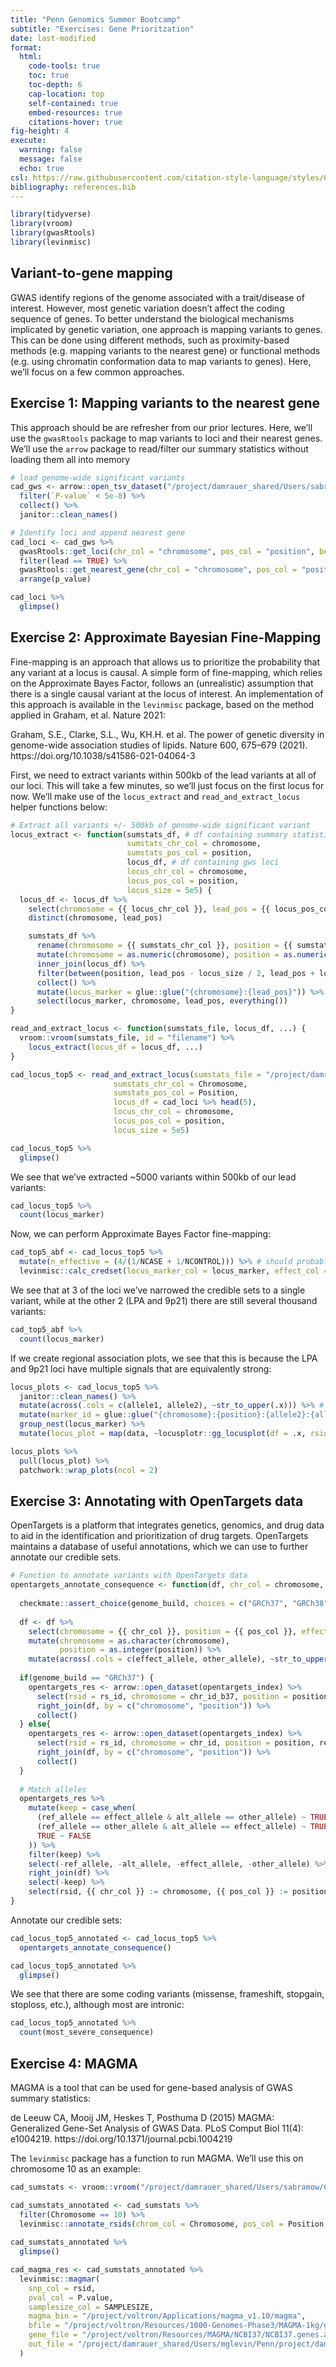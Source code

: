 ```yaml
---
title: "Penn Genomics Summer Bootcamp"
subtitle: "Exercises: Gene Prioritzation"
date: last-modified
format:
  html:
    code-tools: true
    toc: true
    toc-depth: 6
    cap-location: top
    self-contained: true
    embed-resources: true
    citations-hover: true
fig-height: 4
execute:
  warning: false
  message: false
  echo: true
csl: https://raw.githubusercontent.com/citation-style-language/styles/6152ccea8b7d7a472910d36524d1bf3557a83bfc/dependent/nature-genetics.csl
bibliography: references.bib
---
```


```r
library(tidyverse)
library(vroom)
library(gwasRtools)
library(levinmisc)
```

## Variant-to-gene mapping

GWAS identify regions of the genome associated with a trait/disease of interest. However, most genetic variation doesn't affect the coding sequence of genes. To better understand the biological mechanisms implicated by genetic variation, one approach is mapping variants to genes. This can be done using different methods, such as proximity-based methods (e.g. mapping variants to the nearest gene) or functional methods (e.g. using chromatin conformation data to map variants to genes). Here, we'll focus on a few common approaches.

## Exercise 1: Mapping variants to the nearest gene

This approach should be are refresher from our prior lectures. Here, we'll use the `gwasRtools` package to map variants to loci and their nearest genes. We'll use the `arrow` package to read/filter our summary statistics without loading them all into memory

```r
# load genome-wide significant variants
cad_gws <- arrow::open_tsv_dataset("/project/damrauer_shared/Users/sabramow/CAD/METAL/cad_meta_GRCh38_metal-1.txt.gz") %>%
  filter(`P-value` < 5e-8) %>%
  collect() %>%
  janitor::clean_names()

# Identify loci and append nearest gene
cad_loci <- cad_gws %>%
  gwasRtools::get_loci(chr_col = "chromosome", pos_col = "position", beta_col = "effect", se_col = "std_err", p_col = "p_value", maf_col = "freq1", snp_col = "marker_name") %>%
  filter(lead == TRUE) %>%
  gwasRtools::get_nearest_gene(chr_col = "chromosome", pos_col = "position", snp_col = "marker_name", build = 38) %>%
  arrange(p_value)

cad_loci %>%
  glimpse()
```

## Exercise 2: Approximate Bayesian Fine-Mapping

Fine-mapping is an approach that allows us to prioritize the probability that any variant at a locus is causal. A simple form of fine-mapping, which relies on the Approximate Bayes Factor, follows an (unrealistic) assumption that there is a single causal variant at the locus of interest. An implementation of this approach is available in the `levinmisc` package, based on the method applied in Graham, et al. Nature 2021:

| Graham, S.E., Clarke, S.L., Wu, KH.H. et al. The power of genetic diversity in genome-wide association studies of lipids. Nature 600, 675--679 (2021). https://doi.org/10.1038/s41586-021-04064-3

First, we need to extract variants within 500kb of the lead variants at all of our loci. This will take a few minutes, so we'll just focus on the first locus for now. We'll make use of the `locus_extract` and `read_and_extract_locus` helper functions below:


```r
# Extract all variants +/- 500kb of genome-wide significant variant
locus_extract <- function(sumstats_df, # df containing summary statistics
                          sumstats_chr_col = chromosome,
                          sumstats_pos_col = position,
                          locus_df, # df containing gws loci
                          locus_chr_col = chromosome,
                          locus_pos_col = position,
                          locus_size = 5e5) {
  locus_df <- locus_df %>%
    select(chromosome = {{ locus_chr_col }}, lead_pos = {{ locus_pos_col }}) %>%
    distinct(chromosome, lead_pos)

    sumstats_df %>%
      rename(chromosome = {{ sumstats_chr_col }}, position = {{ sumstats_pos_col }}) %>%
      mutate(chromosome = as.numeric(chromosome), position = as.numeric(position)) %>%
      inner_join(locus_df) %>%
      filter(between(position, lead_pos - locus_size / 2, lead_pos + locus_size / 2)) %>%
      collect() %>%
      mutate(locus_marker = glue::glue("{chromosome}:{lead_pos}")) %>%
      select(locus_marker, chromosome, lead_pos, everything())
}

read_and_extract_locus <- function(sumstats_file, locus_df, ...) {
  vroom::vroom(sumstats_file, id = "filename") %>%
    locus_extract(locus_df = locus_df, ...)
}

cad_locus_top5 <- read_and_extract_locus(sumstats_file = "/project/damrauer_shared/Users/sabramow/CAD/METAL/cad_meta_GRCh38_metal-1.txt.gz", 
                       sumstats_chr_col = Chromosome,
                       sumstats_pos_col = Position,
                       locus_df = cad_loci %>% head(5),
                       locus_chr_col = chromosome,
                       locus_pos_col = position, 
                       locus_size = 5e5)

cad_locus_top5 %>%
  glimpse()
```

We see that we've extracted ~5000 variants within 500kb of our lead variants:

```r
cad_locus_top5 %>%
  count(locus_marker)
```

Now, we can perform Approximate Bayes Factor fine-mapping:

```r
cad_top5_abf <- cad_locus_top5 %>%
  mutate(n_effective = (4/(1/NCASE + 1/NCONTROL))) %>% # should probably use sum of effective sample sizes
  levinmisc::calc_credset(locus_marker_col = locus_marker, effect_col = Effect, se_col = StdErr, samplesize_col = n_effective, cred_interval = 0.95)
```

We see that at 3 of the loci we've narrowed the credible sets to a single variant, while at the other 2 (LPA and 9p21) there are still several thousand variants:

```r
cad_top5_abf %>%
  count(locus_marker)
```

If we create regional association plots, we see that this is because the LPA and 9p21 loci have multiple signals that are equivalently strong:

```r

locus_plots <- cad_locus_top5 %>%
  janitor::clean_names() %>%
  mutate(across(.cols = c(allele1, allele2), ~str_to_upper(.x))) %>% # make sure alleles are capitalized
  mutate(marker_id = glue::glue("{chromosome}:{position}:{allele2}:{allele1}")) %>% # give each variant a unique ID (could use rsid instead)
  group_nest(locus_marker) %>%
  mutate(locus_plot = map(data, ~locusplotr::gg_locusplot(df = .x, rsid = marker_id, chrom = chromosome, pos = position, effect = effect, std_err = std_err, ref = allele1, alt = allele2, plot_genes = TRUE, plot_recombination = TRUE, genome_build = "GRCh38")))

locus_plots %>%
  pull(locus_plot) %>%
  patchwork::wrap_plots(ncol = 2)
```


## Exercise 3: Annotating with OpenTargets data

OpenTargets is a platform that integrates genetics, genomics, and drug data to aid in the identification and prioritization of drug targets. OpenTargets maintains a database of useful annotations, which we can use to further annotate our credible sets.

```r
# Function to annotate variants with OpenTargets data
opentargets_annotate_consequence <- function(df, chr_col = chromosome, pos_col = position, effect_allele = Allele1, other_allele = Allele2, opentargets_index = "/project/voltron/Resources/OpenTargets/variant-index/", genome_build = "GRCh38") {
 
  checkmate::assert_choice(genome_build, choices = c("GRCh37", "GRCh38"))
  
  df <- df %>% 
    select(chromosome = {{ chr_col }}, position = {{ pos_col }}, effect_allele = {{ effect_allele }}, other_allele = {{ other_allele }}, everything()) %>%
    mutate(chromosome = as.character(chromosome),
           position = as.integer(position)) %>%
    mutate(across(.cols = c(effect_allele, other_allele), ~str_to_upper(.x)))
  
  if(genome_build == "GRCh37") {
    opentargets_res <- arrow::open_dataset(opentargets_index) %>%
      select(rsid = rs_id, chromosome = chr_id_b37, position = position_b37, ref_allele, alt_allele, gene_id_prot_coding, most_severe_consequence) %>%
      right_join(df, by = c("chromosome", "position")) %>%
      collect()
  } else{
    opentargets_res <- arrow::open_dataset(opentargets_index) %>%
      select(rsid = rs_id, chromosome = chr_id, position = position, ref_allele, alt_allele, gene_id_prot_coding, most_severe_consequence) %>%
      right_join(df, by = c("chromosome", "position")) %>%
      collect()
  }
  
  # Match alleles
  opentargets_res %>%
    mutate(keep = case_when(
      (ref_allele == effect_allele & alt_allele == other_allele) ~ TRUE,
      (ref_allele == other_allele & alt_allele == effect_allele) ~ TRUE,
      TRUE ~ FALSE
    )) %>%
    filter(keep) %>%
    select(-ref_allele, -alt_allele, -effect_allele, -other_allele) %>%
    right_join(df) %>%
    select(-keep) %>%
    select(rsid, {{ chr_col }} := chromosome, {{ pos_col }} := position, {{ effect_allele }} := effect_allele, {{ other_allele }} := other_allele, gene_id_prot_coding, most_severe_consequence, everything())
}
```

Annotate our credible sets:

```r
cad_locus_top5_annotated <- cad_locus_top5 %>%
  opentargets_annotate_consequence()

cad_locus_top5_annotated %>%
  glimpse()
```

We see that there are some coding variants (missense, frameshift, stopgain, stoploss, etc.), although most are intronic:

```r
cad_locus_top5_annotated %>%
  count(most_severe_consequence)
```

## Exercise 4: MAGMA

MAGMA is a tool that can be used for gene-based analysis of GWAS summary statistics:

| de Leeuw CA, Mooij JM, Heskes T, Posthuma D (2015) MAGMA: Generalized Gene-Set Analysis of GWAS Data. PLoS Comput Biol 11(4): e1004219. https://doi.org/10.1371/journal.pcbi.1004219


The `levinmisc` package has a function to run MAGMA. We'll use this on chromosome 10 as an example:

```r
cad_sumstats <- vroom::vroom("/project/damrauer_shared/Users/sabramow/CAD/METAL/cad_meta_GRCh38_metal-1.txt.gz")

cad_sumstats_annotated <- cad_sumstats %>%
  filter(Chromosome == 10) %>%
  levinmisc::annotate_rsids(chrom_col = Chromosome, pos_col = Position, dbSNP = SNPlocs.Hsapiens.dbSNP144.GRCh38::SNPlocs.Hsapiens.dbSNP144.GRCh38)
  
cad_sumstats_annotated %>%
  glimpse()

cad_magma_res <- cad_sumstats_annotated %>%
  levinmisc::magmar(
    snp_col = rsid,
    pval_col = P.value,
    samplesize_col = SAMPLESIZE,
    magma_bin = "/project/voltron/Applications/magma_v1.10/magma",
    bfile = "/project/voltron/Resources/1000-Genomes-Phase3/MAGMA-1kg/g1000_eur",
    gene_file = "/project/voltron/Resources/MAGMA/NCBI37/NCBI37.genes.annot",
    out_file = "/project/damrauer_shared/Users/mglevin/Penn/project/damrauer_shared/Users/mglevin/Penn-Genomics-Bootcamp/Results/cad_magma_res"
  )
```


